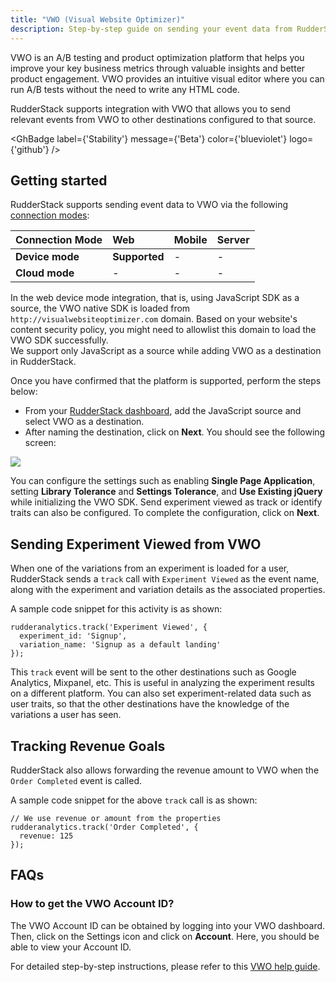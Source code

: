 ```yaml
---
title: "VWO (Visual Website Optimizer)"
description: Step-by-step guide on sending your event data from RudderStack to VWO.
---
```


VWO is an A/B testing and product optimization platform that helps you improve your key business metrics through valuable insights and better product engagement. VWO provides an intuitive visual editor where you can run A/B tests without the need to write any HTML code.

RudderStack supports integration with VWO that allows you to send relevant events from VWO to other destinations configured to that source.

<GhBadge
  label={'Stability'}
  message={'Beta'}
  color={'blueviolet'}
  logo={'github'}
/>

## Getting started

RudderStack supports sending event data to VWO via the following <a href="https://rudderstack.com/docs/rudderstack-cloud/rudderstack-connection-modes/">connection modes</a>:

| **Connection Mode** | **Web**       | **Mobile** | **Server** |
| :------------------ | :------------ | :--------- | :--------- |
| **Device mode**     | **Supported** | -          | -          |
| **Cloud mode**      | -             | -          | -          |

<div class="infoBlock">
In the web device mode integration, that is, using <Link to="/sources/event-streams/sdks/rudderstack-javascript-sdk">JavaScript SDK</Link> as a source, the VWO native SDK is loaded from <code class="inline-code">http://visualwebsiteoptimizer.com</code> domain. Based on your website's content security policy, you might need to <Link to="/sources/event-streams/sdks/rudderstack-javascript-sdk/load-js-sdk/#allowlist-destination-domain">allowlist this domain</Link> to load the VWO SDK successfully.
</div>

<div class="warningBlock">
We support only JavaScript as a source while adding VWO as a destination in RudderStack.
</div>

Once you have confirmed that the platform is supported, perform the steps below:

- From your [RudderStack dashboard](https://app.rudderlabs.com/), add the JavaScript source and select VWO as a destination.
- After naming the destination, click on **Next**. You should see the following screen:

<img src="../../assets/image (43).png" />

You can configure the settings such as enabling **Single Page Application**, setting **Library Tolerance** and **Settings Tolerance**, and **Use Existing jQuery** while initializing the VWO SDK. Send experiment viewed as track or identify traits can also be configured. To complete the configuration, click on **Next**.

## Sending Experiment Viewed from VWO

When one of the variations from an experiment is loaded for a user, RudderStack sends a <Link to="/event-spec/standard-events/track">`track`</Link> call with `Experiment Viewed` as the event name, along with the experiment and variation details as the associated properties.

A sample code snippet for this activity is as shown:

```
rudderanalytics.track('Experiment Viewed', {
  experiment_id: 'Signup',
  variation_name: 'Signup as a default landing'
});
```

This `track` event will be sent to the other destinations such as Google Analytics, Mixpanel, etc. This is useful in analyzing the experiment results on a different platform. You can also set experiment-related data such as user traits, so that the other destinations have the knowledge of the variations a user has seen.

## Tracking Revenue Goals

RudderStack also allows forwarding the revenue amount to VWO when the <Link to="/event-spec/ecommerce-events-spec/ordering/#order-completed">`Order Completed`</Link> event is called.

A sample code snippet for the above `track` call is as shown:

```
// We use revenue or amount from the properties
rudderanalytics.track('Order Completed', {
  revenue: 125
});
```

## FAQs

### How to get the VWO Account ID?

The VWO Account ID can be obtained by logging into your VWO dashboard. Then, click on the Settings icon and click on **Account**. Here, you should be able to view your Account ID.

For detailed step-by-step instructions, please refer to this [VWO help guide](https://help.vwo.com/hc/en-us/articles/360008469173-How-to-find-your-account-ID).


